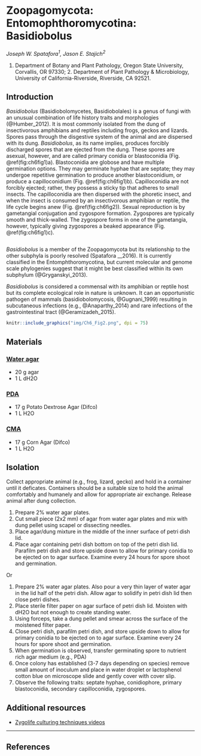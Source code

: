 # Zoopagomycota: Entomophthoromycotina: Basidiobolus {#Basidiobolus}

_Joseph W. Spatafora<sup>1</sup>, Jason E. Stajich<sup>2</sup>_


1. Department of Botany and Plant Pathology, Oregon State University, Corvallis, OR 97330; 2. Department of Plant Pathology & Microbiology, University of California-Riverside, Riverside, CA 92521.

## Introduction

_Basidiobolus_ (Basidiobolomycetes, Basidiobolales) is a genus of fungi with an unusual combination of life history traits and morphologies (@Humber_2012).  It is most commonly isolated from the dung of insectivorous amphibians and reptiles including frogs, geckos and lizards.  Spores pass through the disgestive system of the animal and are dispersed with its dung. _Basidiobolus_, as its name implies, produces forcibly discharged spores that are ejected from the dung.  These spores are asexual, however, and are called primary conidia or blastoconidia (Fig. \@ref(fig:ch6fig1)a).  Blastoconidia are globose and have multiple germination options.  They may germinate hyphae that are septate; they may undergoe repetitive germination to produce another blastoconidium, or produce a capilloconidium (Fig. \@ref(fig:ch6fig1)b).  Capilloconidia are not forcibly ejected; rather, they possess a sticky tip that adheres to small insects.  The capilloconidia are then dispersed with the phoretic insect, and when the insect is consumed by an insectivorous amphibian or reptile, the life cycle begins anew (Fig. \@ref(fig:ch6fig2)). Sexual reproduction is by gametangial conjugation and zygospore formation.  Zygospores are typically smooth and thick-walled.  The zygospore forms in one of the gametangia, however, typically giving zygospores a beaked appearance (Fig. \@ref(fig:ch6fig1)c).

```r

```

_Basidiobolus_ is a member of the Zoopagomycota but its relationship to the other subphyla is poorly resolved (Spatafora __2016).  It is currently classified in the Entomphthoromycotina, but current molecular and genome scale phylogenies suggest that it might be best classified within its own subphylum (@Gryganskyi_2013).

_Basidiobolus_ is considered a commensal with its amphibian or reptile host but its complete ecological role in nature is unknown.  It can an opportunistic pathogen of mammals (basidiobolomycosis, @Gugnani_1999) resulting in subcutaneous infections (e.g., @Anaparthy_2014) and rare infections of the gastrointestinal tract (@Geramizadeh_2015).

```r
knitr::include_graphics("img/Ch6_Fig2.png", dpi = 75)
```

## Materials

### <span style="text-decoration:underline;">Water agar</span>

- 20 g agar
- 1 L dH2O

### <span style="text-decoration:underline;">PDA</span>

- 17 g Potato Dextrose Agar (Difco)
- 1 L H2O

### <span style="text-decoration:underline;">CMA</span>

- 17 g Corn Agar (Difco)
- 1 L H2O

## Isolation

Collect appropriate animal (e.g., frog, lizard, gecko) and hold in a container until it deficates.  Containers should be a suitable size to hold the animal comfortably and humanely and allow for appropriate air exchange.  Release animal after dung collection.

1. Prepare 2% water agar plates.
2. Cut small piece (2x2 mm) of agar from water agar plates and mix with dung pellet using scapel or dissecting needles.
3. Place agar/dung mixture in the middle of the inner surface of petri dish lid.
4. Place agar containing petri dish bottom on top of the petri dish lid. Parafilm petri dish and store upside down to allow for primary conidia to be ejected on to agar surface. Examine every 24 hours for spore shoot and germination.

Or

1. Prepare 2% water agar plates.  Also pour a very thin layer of water agar in the lid half of the petri dish.  Allow agar to solidify in petri dish lid then close petri dishes.
2. Place sterile filter paper on agar surface of petri dish lid.  Moisten with dH2O but not enough to create standing water.
3. Using forceps, take a dung pellet and smear across the surface of the moistened filter paper.
4. Close petri dish, parafilm petri dish, and store upside down to allow for primary conidia to be ejected on to agar surface. Examine every 24 hours for spore shoot and germination.
5. When germination is observed, transfer germinating spore to nutrient rich agar medium (e.g., PDA)
6. Once colony has established (3-7 days depending on species) remove small amount of inoculum and place in water droplet or lactophenol cotton blue on microscope slide and gently cover with cover slip.
7. Observe the following traits: septate hyphae, conidiophore, primary blastoconidia, secondary capilloconidia, zygospores.

## Additional resources

- [Zygolife culturing techniques videos](https://www.youtube.com/watch?v=tyVJNsp-WbA&list=PLEFF-Vc5lo2bxLDw7-rWF4lE9opWwb7fi)

***

## References





